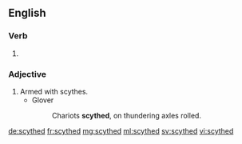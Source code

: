 ==English==

===Verb===
{{head|en}}

# {{en-past of|scythe}}

===Adjective===
{{en-adj}}

# Armed with scythes.
#* Glover
#*: Chariots '''scythed''', on thundering axles rolled.

[[de:scythed]]
[[fr:scythed]]
[[mg:scythed]]
[[ml:scythed]]
[[sv:scythed]]
[[vi:scythed]]